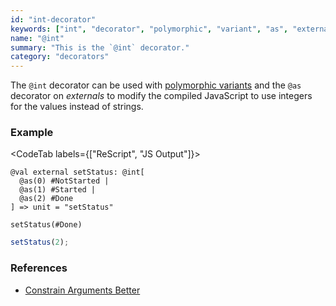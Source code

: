 ```yaml
---
id: "int-decorator"
keywords: ["int", "decorator", "polymorphic", "variant", "as", "external"]
name: "@int"
summary: "This is the `@int` decorator."
category: "decorators"
---
```


The `@int` decorator can be used with [polymorphic variants](/docs/manual/latest/polymorphic-variant) and the `@as` decorator on *externals* to modify the compiled JavaScript to use integers for the values instead of strings.

### Example

<CodeTab labels={["ReScript", "JS Output"]}>

```res
@val external setStatus: @int[
  @as(0) #NotStarted |
  @as(1) #Started |
  @as(2) #Done 
] => unit = "setStatus"

setStatus(#Done)
```

```js
setStatus(2);
```

</CodeTab>

### References

* [Constrain Arguments Better](/docs/manual/latest/bind-to-js-function#constrain-arguments-better)


